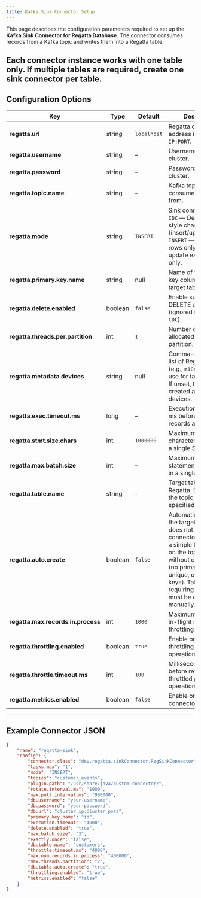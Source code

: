 ```yaml
---
title: Kafka Sink Connector Setup
---
```


This page describes the configuration parameters required to set up the **Kafka Sink Connector for Regatta Database**.
The connector consumes records from a Kafka topic and writes them into a Regatta table.

Each connector instance works with **one table only**.
If multiple tables are required, create one sink connector per table.
---

## Configuration Options

| Key                                | Type    | Default     | Description |
| ---------------------------------- | ------- | ----------- | ----------- |
| **regatta.url**                    | string  | `localhost` | Regatta cluster address in the format `IP:PORT`. |
| **regatta.username**               | string  | –           | Username for Regatta cluster. |
| **regatta.password**               | string  | –           | Password for Regatta cluster. |
| **regatta.topic.name**             | string  | –           | Kafka topic to consume records from. |
| **regatta.mode**                   | string  | `INSERT`     | Sink connector mode: `CDC` — Debezium-style change events (insert/update/delete); `INSERT` — insert new rows only; `UPDATE` — update existing rows only. |
| **regatta.primary.key.name**       | string  | null        | Name of the primary key column in the target table. |
| **regatta.delete.enabled**         | boolean | `false`     | Enable support for DELETE operations (ignored if mode is `CDC`). |
| **regatta.threads.per.partition**  | int     | `1`         | Number of threads allocated per Kafka partition. |
| **regatta.metadata.devices**       | string  | null        | Comma-separated list of Regatta devices (e.g., `m10d0,m10d1`) to use for table creation. If unset, the table is created across all devices. |
| **regatta.exec.timeout.ms**        | long    | –           | Execution timeout in ms before buffered records are flushed. |
| **regatta.stmt.size.chars**        | int     | `1000000`   | Maximum number of characters allowed in a single SQL query. |
| **regatta.max.batch.size**         | int     | –           | Maximum number of statements to execute in a single batch. |
| **regatta.table.name**             | string  | –           | Target table name in Regatta. Defaults to the topic name if not specified. |
| **regatta.auto.create**            | boolean | `false`     | Automatically create the target table if it does not exist. The connector generates a simple table based on the topic schema, without constraints (no primary keys, unique, or foreign keys). Tables requiring constraints must be created manually. |
| **regatta.max.records.in.process** | int     | `1000`      | Maximum number of in-flight records when throttling is enabled. |
| **regatta.throttling.enabled**     | boolean | `true`      | Enable or disable throttling in the `put()` operation. |
| **regatta.throttle.timeout.ms**    | int     | `100`       | Milliseconds to wait before retrying a throttled `put()` operation. |
| **regatta.metrics.enabled**        | boolean | `false`     | Enable or disable connector metrics. |

---

## Example Connector JSON

```json
{
    "name": "regatta-sink",
    "config": {
        "connector.class": "dev.regatta.sinkConnector.RegSinkConnector",
        "tasks.max": "1",
        "mode": "INSERT",
        "topics": "customer_events",
        "plugin.path": "/usr/share/java/custom-connector/",
        "rotate.interval.ms": "1000",
        "max.poll.interval.ms": "900000",
        "db.username": "your-username",
        "db.password": "your-password",
        "db.url": "cluster_ip:cluster_port",
        "primary.key.name": "id",
        "execution.timeout": "4000",
        "delete.enabled": "true",
        "max.batch.size": "3",
	    "exactly.once": "false",
        "db.table.name": "customers",
        "throttle.timeout.ms": "4000",
        "max.num.records.in.process": "400000",
        "max.threads.partition": "2",
        "db.table.auto.create": "true",
        "throttling.enabled": "true",
        "metrics.enabled": "false"
    }
}
```
